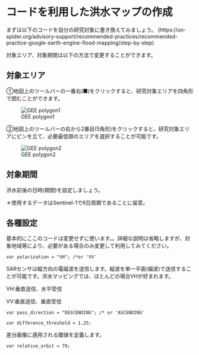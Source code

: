 # コードを利用した洪水マップの作成

まずは以下のコードを自分の研究対象に書き換えてみましょう。
(https://un-spider.org/advisory-support/recommended-practices/recommended-practice-google-earth-engine-flood-mapping/step-by-step)

対象エリア、対象期間は以下の方法で変更することができます。

## 対象エリア  

①地図上のツールバーの一番右(■)をクリックすると、研究対象エリアを四角形で囲むことができます。

![GEE polygon1](images/geepolygon1.png)

②地図上のツールバーの右から2番目(5角形)をクリックすると、研究対象エリアにピンを立て、必要最低限のエリアを選択することが可能です。　　

![GEE polygon2](images/geepolygon2.png)


## 対象期間  

洪水前後の日時(期間)を設定しましょう。　　

＊使用するデータはSentinel-1で6日周期であることに留意。  

## 各種設定　　

基本的にここのコードは変更せずに使います。。詳細な説明は省略しますが、対象地域等により、必要がある場合のみ変更して利用してみてください。

```
var polarization = "VH"; /*or 'VV' 
```
SARセンサは縦方向の電磁波を送信します。縦波を単一平面(偏波)で送信することが可能です。洪水マッピングでは、ほとんどの場合VHが好まれます。  

VH:垂直送信、水平受信  

VV:垂直送信、垂直受信  


```
var pass_direction = "DESCENDING"; /* or 'ASCENDING'
```


```
var difference_threshold = 1.25;
```
差分画像に適用される閾値を定義します。  

```
var relative_orbit = 79; 
```


